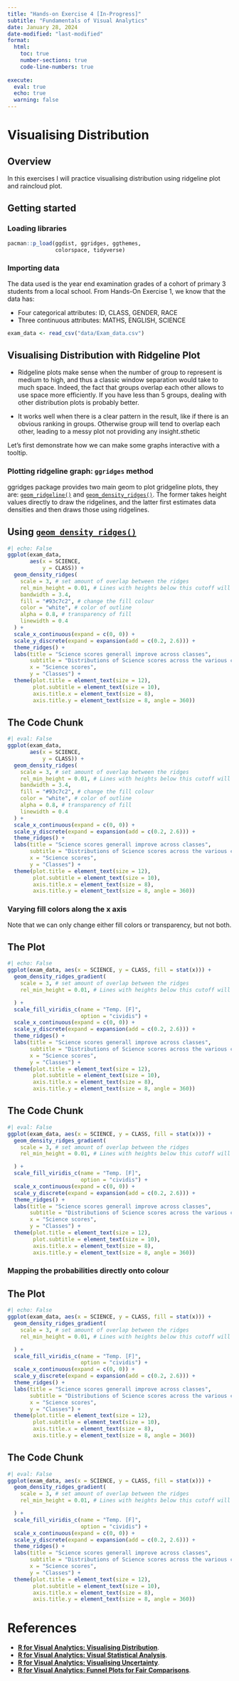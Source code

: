 ```yaml
---
title: "Hands-on Exercise 4 [In-Progress]"
subtitle: "Fundamentals of Visual Analytics"
date: January 28, 2024
date-modified: "last-modified"
format:
  html:
    toc: true
    number-sections: true
    code-line-numbers: true
    
execute: 
  eval: true
  echo: true
  warning: false  
---
```


# **Visualising Distribution**

## Overview

In this exercises I will practice visualising distribution using ridgeline plot and raincloud plot.

## Getting started

### Loading libraries

```r
pacman::p_load(ggdist, ggridges, ggthemes,
               colorspace, tidyverse)
```

### Importing data

The data used is the year end examination grades of a cohort of primary 3 students from a local school. From Hands-On Exercise 1, we know that the data has:

-   Four categorical attributes: ID, CLASS, GENDER, RACE
-   Three continuous attributes: MATHS, ENGLISH, SCIENCE

```r
exam_data <- read_csv("data/Exam_data.csv")
```

## **Visualising Distribution with Ridgeline Plot**

-   Ridgeline plots make sense when the number of group to represent is medium to high, and thus a classic window separation would take to much space. Indeed, the fact that groups overlap each other allows to use space more efficiently. If you have less than 5 groups, dealing with other distribution plots is probably better.

-   It works well when there is a clear pattern in the result, like if there is an obvious ranking in groups. Otherwise group will tend to overlap each other, leading to a messy plot not providing any insight.sthetic

Let's first demonstrate how we can make some graphs interactive with a tooltip.

### **Plotting ridgeline graph: `ggridges` method**

ggridges package provides two main geom to plot gridgeline plots, they are: [`geom_ridgeline()`](https://wilkelab.org/ggridges/reference/geom_ridgeline.html) and [`geom_density_ridges()`](https://wilkelab.org/ggridges/reference/geom_density_ridges.html). The former takes height values directly to draw the ridgelines, and the latter first estimates data densities and then draws those using ridgelines.

::: panel-tabset
## Using [`geom_density_ridges()`](https://wilkelab.org/ggridges/reference/geom_density_ridges.html)

```r
#| echo: False
ggplot(exam_data, 
       aes(x = SCIENCE, 
           y = CLASS)) +
  geom_density_ridges(
    scale = 3, # set amount of overlap between the ridges
    rel_min_height = 0.01, # Lines with heights below this cutoff will be removed.
    bandwidth = 3.4,
    fill = "#93c7c2", # change the fill colour
    color = "white", # color of outline
    alpha = 0.8, # transparency of fill
    linewidth = 0.4
  ) +
  scale_x_continuous(expand = c(0, 0)) +
  scale_y_discrete(expand = expansion(add = c(0.2, 2.6))) +
  theme_ridges() +
  labs(title = "Science scores generall improve across classes",
       subtitle = "Distributions of Science scores across the various classes",
       x = "Science scores",
       y = "Classes") +
  theme(plot.title = element_text(size = 12),
        plot.subtitle = element_text(size = 10),
        axis.title.x = element_text(size = 8),
        axis.title.y = element_text(size = 8, angle = 360))

```

## The Code Chunk

```r
#| eval: False
ggplot(exam_data, 
       aes(x = SCIENCE, 
           y = CLASS)) +
  geom_density_ridges(
    scale = 3, # set amount of overlap between the ridges
    rel_min_height = 0.01, # Lines with heights below this cutoff will be removed.
    bandwidth = 3.4,
    fill = "#93c7c2", # change the fill colour
    color = "white", # color of outline
    alpha = 0.8, # transparency of fill
    linewidth = 0.4
  ) +
  scale_x_continuous(expand = c(0, 0)) +
  scale_y_discrete(expand = expansion(add = c(0.2, 2.6))) +
  theme_ridges() +
  labs(title = "Science scores generall improve across classes",
       subtitle = "Distributions of Science scores across the various classes",
       x = "Science scores",
       y = "Classes") +
  theme(plot.title = element_text(size = 12),
        plot.subtitle = element_text(size = 10),
        axis.title.x = element_text(size = 8),
        axis.title.y = element_text(size = 8, angle = 360))
```
:::

### **Varying fill colors along the x axis**

Note that we can only change either fill colors or transparency, but not both. 

::: panel-tabset
## The Plot

```r
#| echo: False
ggplot(exam_data, aes(x = SCIENCE, y = CLASS, fill = stat(x))) +
  geom_density_ridges_gradient(
    scale = 3, # set amount of overlap between the ridges
    rel_min_height = 0.01, # Lines with heights below this cutoff will be removed.

  ) + 
  scale_fill_viridis_c(name = "Temp. [F]",
                       option = "cividis") +
  scale_x_continuous(expand = c(0, 0)) +
  scale_y_discrete(expand = expansion(add = c(0.2, 2.6))) +
  theme_ridges() +
  labs(title = "Science scores generall improve across classes",
       subtitle = "Distributions of Science scores across the various classes",
       x = "Science scores",
       y = "Classes") +
  theme(plot.title = element_text(size = 12),
        plot.subtitle = element_text(size = 10),
        axis.title.x = element_text(size = 8),
        axis.title.y = element_text(size = 8, angle = 360))
```

## The Code Chunk

```r
#| eval: False
ggplot(exam_data, aes(x = SCIENCE, y = CLASS, fill = stat(x))) +
  geom_density_ridges_gradient(
    scale = 3, # set amount of overlap between the ridges
    rel_min_height = 0.01, # Lines with heights below this cutoff will be removed.

  ) + 
  scale_fill_viridis_c(name = "Temp. [F]",
                       option = "cividis") +
  scale_x_continuous(expand = c(0, 0)) +
  scale_y_discrete(expand = expansion(add = c(0.2, 2.6))) +
  theme_ridges() +
  labs(title = "Science scores generall improve across classes",
       subtitle = "Distributions of Science scores across the various classes",
       x = "Science scores",
       y = "Classes") +
  theme(plot.title = element_text(size = 12),
        plot.subtitle = element_text(size = 10),
        axis.title.x = element_text(size = 8),
        axis.title.y = element_text(size = 8, angle = 360))
```
:::

### Mapping the probabilities directly onto colour

::: panel-tabset
## The Plot

```r
#| echo: False
ggplot(exam_data, aes(x = SCIENCE, y = CLASS, fill = stat(x))) +
  geom_density_ridges_gradient(
    scale = 3, # set amount of overlap between the ridges
    rel_min_height = 0.01, # Lines with heights below this cutoff will be removed.

  ) + 
  scale_fill_viridis_c(name = "Temp. [F]",
                       option = "cividis") +
  scale_x_continuous(expand = c(0, 0)) +
  scale_y_discrete(expand = expansion(add = c(0.2, 2.6))) +
  theme_ridges() +
  labs(title = "Science scores generall improve across classes",
       subtitle = "Distributions of Science scores across the various classes",
       x = "Science scores",
       y = "Classes") +
  theme(plot.title = element_text(size = 12),
        plot.subtitle = element_text(size = 10),
        axis.title.x = element_text(size = 8),
        axis.title.y = element_text(size = 8, angle = 360))
```

## The Code Chunk

```r
#| eval: False
ggplot(exam_data, aes(x = SCIENCE, y = CLASS, fill = stat(x))) +
  geom_density_ridges_gradient(
    scale = 3, # set amount of overlap between the ridges
    rel_min_height = 0.01, # Lines with heights below this cutoff will be removed.

  ) + 
  scale_fill_viridis_c(name = "Temp. [F]",
                       option = "cividis") +
  scale_x_continuous(expand = c(0, 0)) +
  scale_y_discrete(expand = expansion(add = c(0.2, 2.6))) +
  theme_ridges() +
  labs(title = "Science scores generall improve across classes",
       subtitle = "Distributions of Science scores across the various classes",
       x = "Science scores",
       y = "Classes") +
  theme(plot.title = element_text(size = 12),
        plot.subtitle = element_text(size = 10),
        axis.title.x = element_text(size = 8),
        axis.title.y = element_text(size = 8, angle = 360))
```
:::


# References

-   [**R for Visual Analytics: Visualising Distribution**](https://r4va.netlify.app/chap09).
-   [**R for Visual Analytics: Visual Statistical Analysis**](https://r4va.netlify.app/chap10).
-   [**R for Visual Analytics: Visualising Uncertainty**](https://r4va.netlify.app/chap11).
-   [**R for Visual Analytics: Funnel Plots for Fair Comparisons**](https://r4va.netlify.app/chap12).